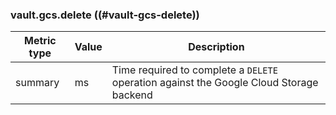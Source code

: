 ### vault.gcs.delete ((#vault-gcs-delete))

Metric type | Value | Description
----------- | ----- | -----------
summary     | ms    | Time required to complete a `DELETE` operation against the Google Cloud Storage backend
